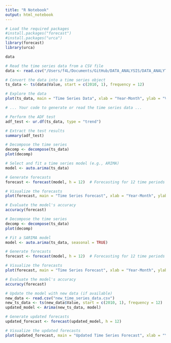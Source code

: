 ```yaml
---
title: "R Notebook"
output: html_notebook
---
```


```r
# Load the required packages
#install.packages("forecast")
#install.packages("urca")
library(forecast)
library(urca)
```


```r
data
```

```r

# Read the time series data from a CSV file
data <- read.csv("/Users/f4L/Documents/GitHub/DATA_ANALYSIS/DATA_ANALYTICS/time_series_data.csv")

# Convert the data into a time series object
ts_data <- ts(data$Value, start = c(2010, 1), frequency = 12)

# Explore the data
plot(ts_data, main = "Time Series Data", xlab = "Year-Month", ylab = "Value")


```




```r
# ... Your code to generate or read the time series data ...

# Perform the ADF test
adf_test <- ur.df(ts_data, type = "trend")

# Extract the test results
summary(adf_test)
```


```r
# Decompose the time series
decomp <- decompose(ts_data)
plot(decomp)

# Select and fit a time series model (e.g., ARIMA)
model <- auto.arima(ts_data)

# Generate forecasts
forecast <- forecast(model, h = 12)  # Forecasting for 12 time periods

# Visualize the forecasts
plot(forecast, main = "Time Series Forecast", xlab = "Year-Month", ylab = "Value")

# Evaluate the model's accuracy
accuracy(forecast)


```


```r
# Decompose the time series
decomp <- decompose(ts_data)
plot(decomp)

# Fit a SARIMA model
model <- auto.arima(ts_data, seasonal = TRUE)

# Generate forecasts
forecast <- forecast(model, h = 12)  # Forecasting for 12 time periods

# Visualize the forecasts
plot(forecast, main = "Time Series Forecast", xlab = "Year-Month", ylab = "Value")

# Evaluate the model's accuracy
accuracy(forecast)
```


```r

# Update the model with new data (if available)
new_data <- read.csv("new_time_series_data.csv")
new_ts_data <- ts(new_data$Value, start = c(2010, 1), frequency = 12)
updated_model <- Arima(new_ts_data, model)

# Generate updated forecasts
updated_forecast <- forecast(updated_model, h = 12)

# Visualize the updated forecasts
plot(updated_forecast, main = "Updated Time Series Forecast", xlab = "Year-Month", ylab = "Value")

```


